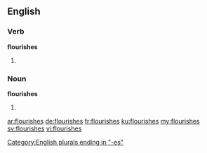 ==English==

===Verb===
'''flourishes'''

# {{third-person singular of|flourish}}

===Noun===
'''flourishes'''

# {{plural of|flourish}}

[[Category:English plurals ending in "-es"]]

[[ar:flourishes]]
[[de:flourishes]]
[[fr:flourishes]]
[[ku:flourishes]]
[[my:flourishes]]
[[sv:flourishes]]
[[vi:flourishes]]